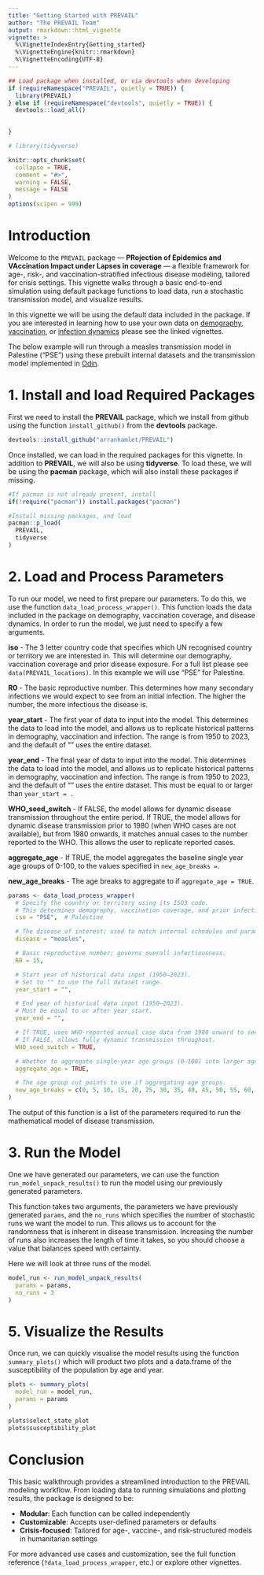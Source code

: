 ```yaml
---
title: "Getting Started with PREVAIL"
author: "The PREVAIL Team"
output: rmarkdown::html_vignette
vignette: >
  %\VignetteIndexEntry{Getting_started}
  %\VignetteEngine{knitr::rmarkdown}
  %\VignetteEncoding{UTF-8}
---
```


```r
## Load package when installed, or via devtools when developing
if (requireNamespace("PREVAIL", quietly = TRUE)) {
  library(PREVAIL)
} else if (requireNamespace("devtools", quietly = TRUE)) {
  devtools::load_all()

  
}

# library(tidyverse)

knitr::opts_chunk$set(
  collapse = TRUE,
  comment = "#>",
  warning = FALSE,
  message = FALSE
)
options(scipen = 999)
```

# Introduction

Welcome to the `PREVAIL` package — **PRojection of Epidemics and VAccination Impact under Lapses in coverage** — a flexible framework for age-, risk-, and vaccination-stratified infectious disease modeling, tailored for crisis settings. This vignette walks through a basic end-to-end simulation using default package functions to load data, run a stochastic transmission model, and visualize results.

In this vignette we will be using the default data included in the package. If you are interested in learning how to use your own data on [demography](), [vaccination](), or [infection dynamics]() please see the linked vignettes.

The below example will run through a measles transmission model in Palestine ("PSE") using these prebuilt internal datasets and the transmission model implemented in [Odin](https://mrc-ide.github.io/odin2/).

# 1. Install and load Required Packages

First we need to install the **PREVAIL** package, which we install from github using the function `install_github()` from the **devtools** package.

```r
devtools::install_github("arranhamlet/PREVAIL")
```

Once installed, we can load in the required packages for this vignette. In addition to **PREVAIL**, we will also be using **tidyverse**. To load these, we will be using the **pacman** package, which will also install these packages if missing.

```r
#If pacman is not already present, install
if(!require("pacman")) install.packages("pacman")

#Install missing packages, and load 
pacman::p_load(
  PREVAIL,
  tidyverse
)

```

# 2. Load and Process Parameters

To run our model, we need to first prepare our parameters. To do this, we use the function `data_load_process_wrapper()`. This function loads the data included in the package on demography, vaccination coverage, and disease dynamics. In order to run the model, we just need to specify a few arguments.

**iso** - The 3 letter country code that specifies which UN recognised country or territory we are interested in. This will determine our demography, vaccination coverage and prior disease exposure. For a full list please see `data(PREVAIL_locations)`. In this example we will use "PSE" for Palestine.

**R0** - The basic reproductive number. This determines how many secondary infections we would expect to see from an initial infection. The higher the number, the more infectious the disease is.

**year_start** - The first year of data to input into the model. This determines the data to load into the model, and allows us to replicate historical patterns in demography, vaccination and infection. The range is from 1950 to 2023, and the default of "" uses the entire dataset.

**year_end** - The final year of data to input into the model. This determines the data to load into the model, and allows us to replicate historical patterns in demography, vaccination and infection. The range is from 1950 to 2023, and the default of "" uses the entire dataset. This must be equal to or larger than `year_start = .`

**WHO_seed_switch** - If FALSE, the model allows for dynamic disease transmission throughout the entire period. If TRUE, the model allows for dynamic disease transmission prior to 1980 (when WHO cases are not available), but from 1980 onwards, it matches annual cases to the number reported to the WHO. This allows the user to replicate reported cases.

**aggregate_age** - If TRUE, the model aggregates the baseline single year age groups of 0-100, to the values specified in `new_age_breaks = `.

**new_age_breaks** - The age breaks to aggregate to if `aggregate_age = TRUE`.


```r
params <- data_load_process_wrapper(
  # Specify the country or territory using its ISO3 code.
  # This determines demography, vaccination coverage, and prior infection.
  iso = "PSE",  # Palestine

  # The disease of interest; used to match internal schedules and parameters.
  disease = "measles",

  # Basic reproductive number; governs overall infectiousness.
  R0 = 15,

  # Start year of historical data input (1950–2023).
  # Set to "" to use the full dataset range.
  year_start = "",

  # End year of historical data input (1950–2023).
  # Must be equal to or after year_start.
  year_end = "",

  # If TRUE, uses WHO-reported annual case data from 1980 onward to seed the model.
  # If FALSE, allows fully dynamic transmission throughout.
  WHO_seed_switch = TRUE,

  # Whether to aggregate single-year age groups (0–100) into larger age bands.
  aggregate_age = TRUE,

  # The age group cut points to use if aggregating age groups.
  new_age_breaks = c(0, 5, 10, 15, 20, 25, 30, 35, 40, 45, 50, 55, 60, 65, 70, 75, 80, Inf)
)

```

The output of this function is a list of the parameters required to run the mathematical model of disease transmission. 

# 3. Run the Model

One we have generated our parameters, we can use the function `run_model_unpack_results()` to run the model using our previously generated parameters.

This function takes two arguments, the parameters we have previously generated `params`, and the `no_runs` which specifies the number of stochastic runs we want the model to run. This allows us to account for the randomness that is inherent in disease transmission. Increasing the number of runs also increases the length of time it takes, so you should choose a value that balances speed with certainty.

Here we will look at three runs of the model.

```r
model_run <- run_model_unpack_results(
  params = params,
  no_runs = 3
)
```

# 5. Visualize the Results

Once run, we can quickly visualise the model results using the function `summary_plots()` which will product two plots and a data.frame of the susceptibility of the population by age and year.

```r
plots <- summary_plots(
  model_run = model_run,
  params = params
)

plots$select_state_plot
plots$susceptibility_plot
```

# Conclusion

This basic walkthrough provides a streamlined introduction to the PREVAIL modeling workflow. From loading data to running simulations and plotting results, the package is designed to be:

- **Modular**: Each function can be called independently
- **Customizable**: Accepts user-defined parameters or defaults
- **Crisis-focused**: Tailored for age-, vaccine-, and risk-structured models in humanitarian settings

For more advanced use cases and customization, see the full function reference (`?data_load_process_wrapper`, etc.) or explore other vignettes.

